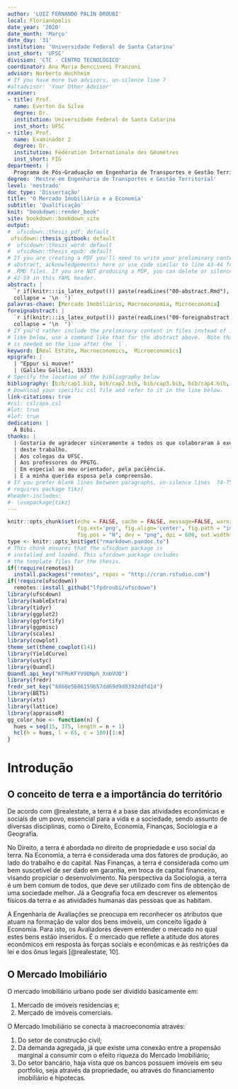 ```yaml
---
author: 'LUIZ FERNANDO PALIN DROUBI'
local: Florianópolis
date_year: '2020'
date_month: 'Março'
date_day: '31'
institution: 'Universidade Federal de Santa Catarina'
inst_short: 'UFSC'
division: 'CTC - CENTRO TECNOLÓGICO'
coordinator: Ana Maria Bencciveni Franzoni
advisor: Norberto Hochheim
# If you have more two advisors, un-silence line 7
#altadvisor: 'Your Other Advisor'
examiner:
- title: Prof.
  name: Everton da Silva
  degree: Dr.
  institution: Universidade Federal de Santa Catarina
  inst_short: UFSC
- title: Prof.
  name: Examinador 2
  degree: Dr.
  institution: Fédération Internationale des Géomètres
  inst_short: FIG
department: |
  Programa de Pós-Graduação em Engenharia de Transportes e Gestão Territorial
degree: 'Mestre em Engenharia de Transportes e Gestão Territorial'
level: 'mestrado'
doc_type: 'Dissertação'
title: 'O Mercado Imobiliário e a Economia'
subtitle: 'Qualificação'
knit: "bookdown::render_book"
site: bookdown::bookdown_site
output: 
#  ufscdown::thesis_pdf: default
 ufscdown::thesis_gitbook: default
#  ufscdown::thesis_word: default
#  ufscdown::thesis_epub: default
# If you are creating a PDF you'll need to write your preliminary content (e.g., 
# abstract, acknowledgements) here or use code similar to line 43-44 for the 
# .RMD files. If you are NOT producing a PDF, you can delete or silence lines 
# 42-59 in this YAML header.
abstract: |
  `r if(knitr:::is_latex_output()) paste(readLines("00-abstract.Rmd"), 
  collapse = '\n  ')`
palavras-chave: [Mercado Imobiliário, Macroeconomia, Microeconomia]
foreignabstract: |
  `r if(knitr:::is_latex_output()) paste(readLines("00-foreignabstract.Rmd"), 
  collapse = '\n  ')`
# If you'd rather include the preliminary content in files instead of inline
# like below, use a command like that for the abstract above.  Note that a tab 
# is needed on the line after the `|`.
keyword: [Real Estate, Macroeconomics,  Microeconomics]
epigrafe: |
  | "Eppur si muove!"  
  | (Galileu Galilei, 1633)
# Specify the location of the bibliography below
bibliography: [bib/cap1.bib, bib/cap2.bib, bib/cap3.bib, bib/cap4.bib, bib/cap5.bib, bib/pkgs.bib]
# Download your specific csl file and refer to it in the line below.
link-citations: true
#csl: csl/apa.csl
#lot: true
#lof: true
dedication: |
  À Bibi.
thanks: |
  | Gostaria de agradecer sinceramente a todos os que colaboraram à execução 
  | deste trabalho.
  | Aos colegas da UFSC.
  | Aos professores do PPGTG.
  | Em especial ao meu orientador, pela paciência.
  | E a minha querida esposa pela compreensão.
# If you prefer blank lines between paragraphs, un-silence lines  74-75 (this 
# requires package tikz)
#header-includes:
#- \usepackage{tikz}
---
```


<!--
Above is the YAML (YAML Ain't Markup Language) header that includes a lot of 
metadata used to produce the document.  Be careful with spacing in this header!

If you'd prefer to not include a Dedication, for example, simply delete the 
section entirely, or silence (add #) them. 

If you have other LaTeX packages you would like to include, delete the # 
before header-includes and list the packages after hyphens on new lines.

If you'd like to include a comment that won't be produced in your resulting file 
enclose it in a block like this.

If you receive a duplicate label error after knitting, make sure to delete the 
index.Rmd file and then knit again.
-->

```r
knitr::opts_chunk$set(echo = FALSE, cache = FALSE, message=FALSE, warning = FALSE, 
                      fig.ext='png', fig.align='center', fig.path = "images/",
                      fig.pos = "H", dev = "png", dpi = 600, out.width = "70%")
type <- knitr::opts_knit$get("rmarkdown.pandoc.to")
# This chunk ensures that the ufscdown package is
# installed and loaded. This ufscdown package includes
# the template files for the thesis.
if(!require(remotes))
  install.packages("remotes", repos = "http://cran.rstudio.com")
if(!require(ufscdown))
  remotes::install_github("lfpdroubi/ufscdown")
library(ufscdown)
library(kableExtra)
library(tidyr)
library(ggplot2)
library(ggfortify)
library(ggpmisc)
library(scales)
library(cowplot)
theme_set(theme_cowplot(14))
library(YieldCurve)
library(ustyc)
library(Quandl)
Quandl.api_key("KFMsKFYU9QNph_XnbVUQ")
library(fredr)
fredr_set_key("8866e5606159b57dd69d9d8392ddfd1d")
library(BETS)
library(xts)
library(lattice)
library(appraiseR)
gg_color_hue <- function(n) {
  hues = seq(15, 375, length = n + 1)
  hcl(h = hues, l = 65, c = 100)[1:n]
}
```

<!-- On ordering the chapter files:
There are two options:
1. Name your chapter files in the order in which you want them to appear (e.g., 
01-Intro, 02-Data, 03-Conclusions). 
2. Otherwise, you can specify the order in which they appear in the 
_bookdown.yml (for PDF only).

Do not include 00(two-hyphens)prelim.Rmd and 00-abstract.Rmd in the YAML file--
they are handled in the YAML above differently for the PDF version.
-->

<!-- The {.unnumbered} option here means that the introduction will be 
"Chapter 0." You can also use {-} for no numbers
on chapters.
-->

# Introdução {#intro}

## O conceito de terra e a importância do território

De acordo com @realestate, a terra é a base das atividades econômicas e sociais
de um povo, essencial para a vida e a sociedade, sendo assunto de diversas 
disciplinas, como o Direito, Economia, Finanças, Sociologia e a Geografia.

No Direito, a terra é abordada no direito de propriedade e uso social da terra.
Na Economia, a terra é considerada uma dos fatores de produção, ao lado do
trabalho e do capital. Nas Finanças, a terra é considerada como um bem
suscetível de ser dado em garantia, em troca de capital financeiro, visando
propiciar o desenvolvimento. Na perspectiva da Sociologia, a terra é um bem
comum de todos, que deve ser utilizado com fins de obtenção de uma sociedade
melhor. Já a Geografia foca em descrever os elementos físicos da terra e as
atividades humanas das pessoas que as habitam.

A Engenharia de Avaliações se preocupa em reconhecer os atributos que atuam na
formação de valor dos bens imóveis, um conceito ligado à Economia. Para isto, os
Avaliadores devem entender o mercado no qual estes bens estão inseridos. É o
mercado que reflete a atitude dos atores econômicos em resposta às forças
sociais e econômicas e às restrições da lei e dos ônus legais [@realestate, 10].

## O Mercado Imobiliário

O mercado imobiliário urbano pode ser dividido basicamente em:

1. Mercado de imóveis residencias e;
2. Mercado de imóveis comerciais.

O Mercado Imobiliário se conecta à macroeconomia através:

1. Do setor de construção civil;
2. Da demanda agregada, já que existe uma conexão entre a propensão marginal
a consumir com o efeito riqueza do Mercado Imobiliário;
3. Do setor bancário, haja vista que os bancos possuem imóveis em seu portfolio,
seja através da propriedade, ou através do financiamento imobiliário e hipotecas.

\gls{Bacen}
